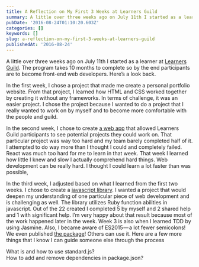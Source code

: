 ```yaml
---
title: A Reflection on My First 3 Weeks at Learners Guild
summary: A little over three weeks ago on July 11th I started as a learner at Learner's Guild. The program takes 10 months to complete so by the end…
pubDate: '2016-08-24T01:10:20.603Z'
categories: []
keywords: []
slug: a-reflection-on-my-first-3-weeks-at-learners-guild
publishedAt: '2016-08-24'
---
```


A little over three weeks ago on July 11th I started as a learner at [Learners Guild](https://www.learnersguild.org/). The program takes 10 months to complete so by the end participants are to become front-end web developers. Here’s a look back.

In the first week, I chose a project that made me create a personal portfolio website. From that project, I learned how HTML and CSS worked together by creating it without any frameworks. In terms of challenge, it was an easier project. I chose the project because I wanted to do a project that I really wanted to work on by myself and to become more comfortable with the people and guild.

In the second week, I chose to create [a web app](https://github.com/jamestewartjr/cagey-lapwing) that allowed Learners Guild participants to see potential projects they could work on. That particular project was way too hard and my team barely completed half of it. I attempted to do way more than I thought I could and completely failed. React was much too hard for me to learn in that week. That week I learned how little I knew and slow I actually comprehend hard things. Web development can be really hard. I thought I could learn a lot faster than was possible,

In the third week, I adjusted based on what I learned from the first two weeks. I chose to create a [javascript library](https://github.com/jamestewartjr/js-ruby-speak). I wanted a project that would deepen my understanding of one particular piece of web development and is challenging as well. The library utilizes Ruby function abilities in javascript. Out of the 22 created I completed 5 by myself and 2 shared help and 1 with significant help. I’m very happy about that result because most of the work happened later in the week. Week 3 is also when I learned TDD by using Jasmine. Also, I became aware of ES2015 — a lot fewer semicolons! We even published [the package](https://www.npmjs.com/package/js-ruby-speak)! Others can use it. Here are a few more things that I know I can guide someone else through the process

What is and how to use standard.js?  
How to add and remove dependencies in package.json?